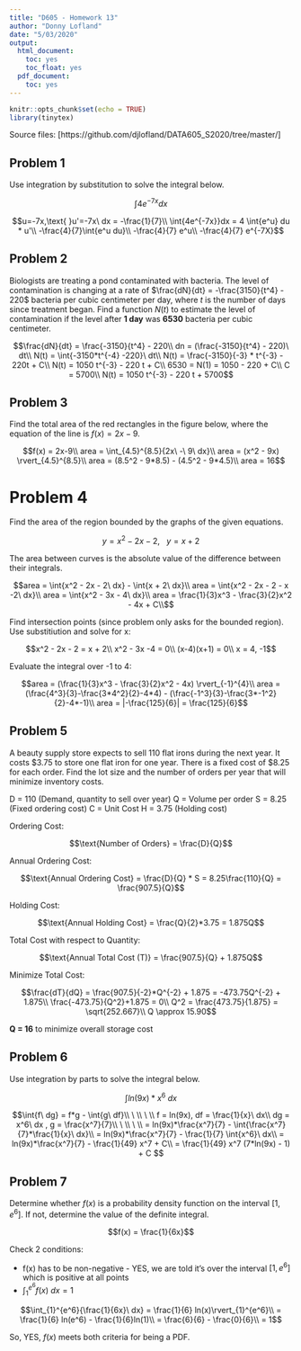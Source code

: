 ```yaml
---
title: "D605 - Homework 13"
author: "Donny Lofland"
date: "5/03/2020"
output:
  html_document:
    toc: yes
    toc_float: yes
  pdf_document:
    toc: yes
---
```


```r
knitr::opts_chunk$set(echo = TRUE)
library(tinytex)
```

Source files: [https://github.com/djlofland/DATA605_S2020/tree/master/]

## Problem 1

Use integration by substitution to solve the integral below.

$$\int{4e^{-7x}}dx$$

$$u=-7x,\text{    }u'=-7x\ dx = -\frac{1}{7}\\
\int{4e^{-7x}}dx = 4 \int{e^u} du * u'\\
-\frac{4}{7}\int{e^u du}\\
-\frac{4}{7} e^u\\
-\frac{4}{7} e^{-7X}$$

## Problem 2

Biologists are treating a pond contaminated with bacteria. The level of contamination is changing at a rate of $\frac{dN}{dt} = -\frac{3150}{t^4} - 220$ bacteria per cubic centimeter per day, where $t$ is the number of days since treatment began. Find a function $N(t)$ to estimate the level of contamination if the level after **1 day** was **6530** bacteria per cubic centimeter.

$$\frac{dN}{dt} = \frac{-3150}{t^4} - 220\\
dn = (\frac{-3150}{t^4} - 220)\ dt\\
N(t) = \int{-3150*t^{-4} -220}\ dt\\
N(t) = \frac{-3150}{-3} * t^{-3} - 220t + C\\
N(t) = 1050 t^{-3} - 220 t + C\\
6530 = N(1) = 1050 - 220 + C\\
C = 5700\\
N(t) = 1050 t^{-3} - 220 t + 5700$$

## Problem 3

Find the total area of the red rectangles in the figure below, where the equation of the line is $f(x)=2x-9$.

$$f(x) = 2x-9\\
area = \int_{4.5}^{8.5}{2x\ -\ 9\ dx}\\
area = (x^2 - 9x) \rvert_{4.5}^{8.5}\\
area = (8.5^2 - 9*8.5) - (4.5^2 - 9*4.5)\\
area = 16$$

# Problem 4

Find the area of the region bounded by the graphs of the given equations. 

$$y = x^2 - 2x - 2,\ \ \ y = x + 2$$

The area between curves is the absolute value of the difference between their integrals.

$$area = \int{x^2 - 2x - 2\ dx} - \int{x + 2\ dx}\\
area = \int{x^2 - 2x - 2 - x -2\ dx}\\
area = \int{x^2 - 3x - 4\ dx}\\
area = \frac{1}{3}x^3 - \frac{3}{2}x^2 - 4x + C\\$$

Find intersection points (since problem only asks for the bounded region).  Use substitiution and solve for x:

$$x^2 - 2x - 2 = x + 2\\
x^2 - 3x -4 = 0\\
(x-4)(x+1) = 0\\
x = 4, -1$$

Evaluate the integral over -1 to 4:

$$area = (\frac{1}{3}x^3 - \frac{3}{2}x^2 - 4x) \rvert_{-1}^{4}\\
area = (\frac{4^3}{3}-\frac{3*4^2}{2}-4*4) - (\frac{-1^3}{3}-\frac{3*-1^2}{2}-4*-1)\\
area = |-\frac{125}{6}| = \frac{125}{6}$$

## Problem 5

A beauty supply store expects to sell 110 flat irons during the next year. It costs $3.75 to store one flat iron for one year. There is a fixed cost of \$8.25 for each order. Find the lot size and the number of orders per year that will minimize
inventory costs.

D = 110 (Demand, quantity to sell over year)
Q = Volume per order
S = 8.25 (Fixed ordering cost)
C = Unit Cost
H = 3.75 (Holding cost)

Ordering Cost:

$$\text{Number of Orders} = \frac{D}{Q}$$

Annual Ordering Cost:

$$\text{Annual Ordering Cost} = \frac{D}{Q} * S = 8.25\frac{110}{Q} = \frac{907.5}{Q}$$

Holding Cost:

$$\text{Annual Holding Cost} = \frac{Q}{2}*3.75 = 1.875Q$$

Total Cost with respect to Quantity:

$$\text{Annual Total Cost (T)} = \frac{907.5}{Q} + 1.875Q$$

Minimize Total Cost:

$$\frac{dT}{dQ} = \frac{907.5}{-2}*Q^{-2} + 1.875 = -473.75Q^{-2} + 1.875\\
\frac{-473.75}{Q^2}+1.875 = 0\\
Q^2 = \frac{473.75}{1.875} = \sqrt{252.667}\\
Q \approx 15.90$$

**Q = 16** to minimize overall storage cost

## Problem 6

Use integration by parts to solve the integral below.

$$\int{ln(9x) * x^6}\ dx$$

$$\int{f\ dg} = f*g - \int{g\ df}\\
\ \\
\ \\
f = ln(9x), df = \frac{1}{x}\ dx\\
dg = x^6\ dx , g = \frac{x^7}{7}\\
\ \\
\ \\
= ln(9x)*\frac{x^7}{7} - \int{\frac{x^7}{7}*\frac{1}{x}\ dx}\\
= ln(9x)*\frac{x^7}{7} - \frac{1}{7} \int{x^6}\ dx\\
= ln(9x)*\frac{x^7}{7} - \frac{1}{49} x^7 + C\\
= \frac{1}{49} x^7 (7*ln(9x) - 1) + C
$$

## Problem 7

Determine whether $f(x)$ is a probability density function on the interval $[1, e^6]$. If not, determine the value of the
definite integral.

$$f(x) = \frac{1}{6x}$$

Check 2 conditions:

- f(x) has to be non-negative - YES, we are told it's over the interval $[1, e^6]$ which is positive at all points
- $\int_{1}^{e^6}{f(x)\ dx} = 1$

$$\int_{1}^{e^6}{\frac{1}{6x}\ dx} = \frac{1}{6} ln(x)\rvert_{1}^{e^6}\\
= \frac{1}{6} ln(e^6) - \frac{1}{6}ln(1)\\
= \frac{6}{6} - \frac{0}{6}\\ = 1$$

So, YES, $f(x)$ meets both criteria for being a PDF. 
